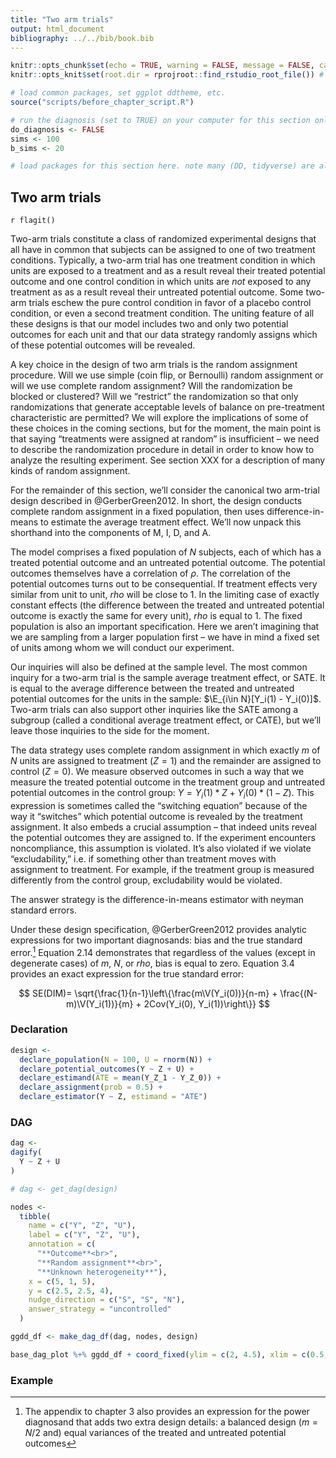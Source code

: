 ```yaml
---
title: "Two arm trials"
output: html_document
bibliography: ../../bib/book.bib
---
```


<!-- note do_bookdown is set in index.rmd, so we know if you're running just this .Rmd or compiling the book-->
```r
knitr::opts_chunk$set(echo = TRUE, warning = FALSE, message = FALSE, cache = FALSE)
knitr::opts_knit$set(root.dir = rprojroot::find_rstudio_root_file()) # files are all relative to RStudio project home
```

```r
# load common packages, set ggplot ddtheme, etc.
source("scripts/before_chapter_script.R")
```

<!-- start post here, do not edit above -->

<!-- make sure to rename the section title below -->

```r
# run the diagnosis (set to TRUE) on your computer for this section only before pushing to Github. no diagnosis will ever take place on github.
do_diagnosis <- FALSE
sims <- 100
b_sims <- 20
```

```r
# load packages for this section here. note many (DD, tidyverse) are already available, see scripts/package-list.R
```

## Two arm trials

`r flagit()`

Two-arm trials constitute a class of randomized experimental designs that all have in common that subjects can be assigned to one of two treatment conditions. Typically, a two-arm trial has one treatment condition in which units are exposed to a treatment and as a result reveal their treated potential outcome and one control condition in which units are *not* exposed to any treatment as as a result reveal their untreated potential outcome. Some two-arm trials eschew the pure control condition in favor of a placebo control condition, or even a second treatment condition. The uniting feature of all these designs is that our model includes two and only two potential outcomes for each unit and that our data strategy randomly assigns which of these potential outcomes will be revealed.

A key choice in the design of two arm trials is the random assignment procedure. Will we use simple (coin flip, or Bernoulli) random assignment or will we use complete random assignment? Will the randomization be blocked or clustered? Will we "restrict" the randomization so that only randomizations that generate acceptable levels of balance on pre-treatment characteristic are permitted? We will explore the implications of some of these choices in the coming sections, but for the moment, the main point is that saying "treatments were assigned at random" is insufficient -- we need to describe the randomization procedure in detail in order to know how to analyze the resulting experiment. See section XXX for a description of many kinds of random assignment.

For the remainder of this section, we'll consider the canonical two arm-trial design described in @GerberGreen2012. In short, the design conducts complete random assignment in a fixed population, then uses difference-in-means to estimate the average treatment effect. We'll now unpack this shorthand into the components of M, I, D, and A.

The model comprises a fixed population of $N$ subjects, each of which has a treated potential outcome and an untreated potential outcome. The potential outcomes themselves have a correlation of $\rho$. The correlation of the potential outcomes turns out to be consequential. If treatment effects very similar from unit to unit, $rho$ will be close to 1. In the limiting case of exactly constant effects (the difference between the treated and untreated potential outcome is exactly the same for every unit), $rho$ is equal to 1. The fixed population is also an important specification. Here we aren't imagining that we are sampling from a larger population first -- we have in mind a fixed set of units among whom we will conduct our experiment.  

Our inquiries will also be defined at the sample level. The most common inquiry for a two-arm trial is the sample average treatment effect, or SATE. It is equal to the average difference between the treated and untreated potential outcomes for the units in the sample: $\E_{i\in N}[Y_i(1) - Y_i(0)]$. Two-arm trials can also support other inquiries like the SATE among a subgroup (called a conditional average treatment effect, or CATE), but we'll leave those inquiries to the side for the moment.

The data strategy uses complete random assignment in which exactly $m$ of $N$ units are assigned to treatment ($Z = 1$) and the remainder are assigned to control ($Z = 0$). We measure observed outcomes in such a way that we measure the treated potential outcome in the treatment group and untreated potential outcomes in the control group: $Y = Y_i(1) * Z + Y_i(0)*(1 - Z)$. This expression is sometimes called the "switching equation" because of the way it "switches" which potential outcome is revealed by the treatment assignment. It also embeds a crucial assumption -- that indeed units reveal the potential outcomes they are assigned to. If the experiment encounters noncompliance, this assumption is violated. It's also violated if we violate "excludability," i.e. if something other than treatment moves with assignment to treatment. For example, if the treatment group is measured differently from the control group, excludability would be violated.

The answer strategy is the difference-in-means estimator with neyman standard errors.

Under these design specification, @GerberGreen2012 provides analytic expressions for two important diagnosands: bias and the true standard error.^[The appendix to chapter 3 also provides an expression for the power diagnosand that adds two extra design details: a balanced design ($m = N / 2$ and) equal variances of the treated and untreated potential outcomes] Equation 2.14 demonstrates that regardless of the values (except in degenerate cases) of $m$, $N$, or $rho$, bias is equal to zero. Equation 3.4 provides an exact expression for the true standard error:

$$
SE(DIM)= \sqrt{\frac{1}{n-1}\left\{\frac{m\V(Y_i(0))}{n-m} + \frac{(N-m)\V(Y_i(1))}{m} + 2Cov(Y_i(0), Y_i(1))\right\}}
$$





### Declaration

```r
design <-
  declare_population(N = 100, U = rnorm(N)) +
  declare_potential_outcomes(Y ~ Z + U) +
  declare_estimand(ATE = mean(Y_Z_1 - Y_Z_0)) +
  declare_assignment(prob = 0.5) +
  declare_estimator(Y ~ Z, estimand = "ATE")
```

### DAG

```r
dag <-
dagify(
  Y ~ Z + U
)

# dag <- get_dag(design)

nodes <-
  tibble(
    name = c("Y", "Z", "U"),
    label = c("Y", "Z", "U"),
    annotation = c(
      "**Outcome**<br>",
      "**Random assignment**<br>",
      "**Unknown heterogeneity**"),
    x = c(5, 1, 5),
    y = c(2.5, 2.5, 4),
    nudge_direction = c("S", "S", "N"),
    answer_strategy = "uncontrolled"
  )

ggdd_df <- make_dag_df(dag, nodes, design)

base_dag_plot %+% ggdd_df + coord_fixed(ylim = c(2, 4.5), xlim = c(0.5, 5.5))
```

### Example
